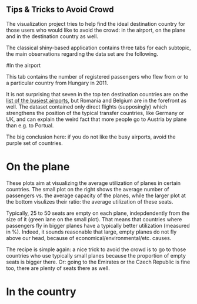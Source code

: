 ## Tips & Tricks to Avoid Crowd

The visualization project tries to help find the ideal destination country for those users who would like to avoid the crowd: in the airport, on the plane and in the destination country as well.

The classical shiny-based application contains three tabs for each subtopic, the main observations regarding the data set are the following.

#In the airport

This tab contains the number of registered passengers who flew from or to a particular country from Hungary in 2011. 

It is not surprising that seven in the top ten destination countries are on the [list of the busiest airports](https://en.wikipedia.org/wiki/List_of_busiest_airports_by_passenger_traffic#2011_statistics), but Romania and Belgium are in the forefront as well. The dataset contained only direct flights (supposingly) which strengthens the position of the typical transfer countries, like Germany or UK, and can explain the weird fact that more people go to Austria by plane than e.g. to Portual.

The big conclusion here: if you do not like the busy airports, avoid the purple set of countries. 

# On the plane
These plots aim at visualizing the average utilization of planes in certain countries. The small plot on the right shows the average number of passengers vs. the average capacity of the planes, while the larger plot at the bottom visulizes their ratio: the average utilization of these seats.

Typically, 25 to 50 seats are empty on each plane, indepdendently from the size of it (green lane on the small plot). That means that countries where passengers fly in bigger planes have a typically better utilization (measured in %). Indeed, it sounds reasonable that large, empty planes do not fly above our head, because of economical/environmental/etc. causes.

The recipe is simple again: a nice trick to avoid the crowd is to go to those countries who use typically small planes because the proportion of empty seats is bigger there. Or: going to the Emirates or the Czech Republic is fine too, there are plenty of seats there as well. 

# In the country





